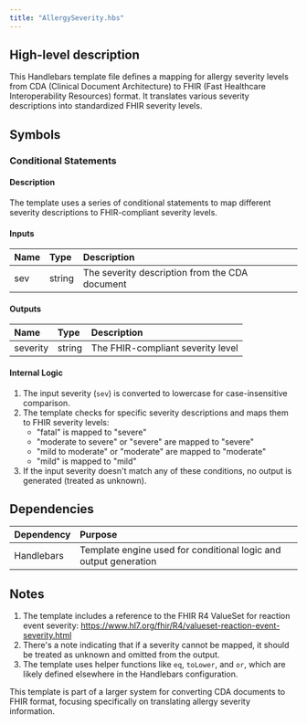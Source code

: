 ```yaml
---
title: "AllergySeverity.hbs"
---
```


## High-level description
This Handlebars template file defines a mapping for allergy severity levels from CDA (Clinical Document Architecture) to FHIR (Fast Healthcare Interoperability Resources) format. It translates various severity descriptions into standardized FHIR severity levels.

## Symbols

### Conditional Statements
#### Description
The template uses a series of conditional statements to map different severity descriptions to FHIR-compliant severity levels.

#### Inputs
| Name | Type | Description |
|:-----|:-----|:------------|
| sev | string | The severity description from the CDA document |

#### Outputs
| Name | Type | Description |
|:-----|:-----|:------------|
| severity | string | The FHIR-compliant severity level |

#### Internal Logic
1. The input severity (`sev`) is converted to lowercase for case-insensitive comparison.
2. The template checks for specific severity descriptions and maps them to FHIR severity levels:
   - "fatal" is mapped to "severe"
   - "moderate to severe" or "severe" are mapped to "severe"
   - "mild to moderate" or "moderate" are mapped to "moderate"
   - "mild" is mapped to "mild"
3. If the input severity doesn't match any of these conditions, no output is generated (treated as unknown).

## Dependencies
| Dependency | Purpose |
|:-----------|:--------|
| Handlebars | Template engine used for conditional logic and output generation |

## Notes
1. The template includes a reference to the FHIR R4 ValueSet for reaction event severity: https://www.hl7.org/fhir/R4/valueset-reaction-event-severity.html
2. There's a note indicating that if a severity cannot be mapped, it should be treated as unknown and omitted from the output.
3. The template uses helper functions like `eq`, `toLower`, and `or`, which are likely defined elsewhere in the Handlebars configuration.

This template is part of a larger system for converting CDA documents to FHIR format, focusing specifically on translating allergy severity information.
